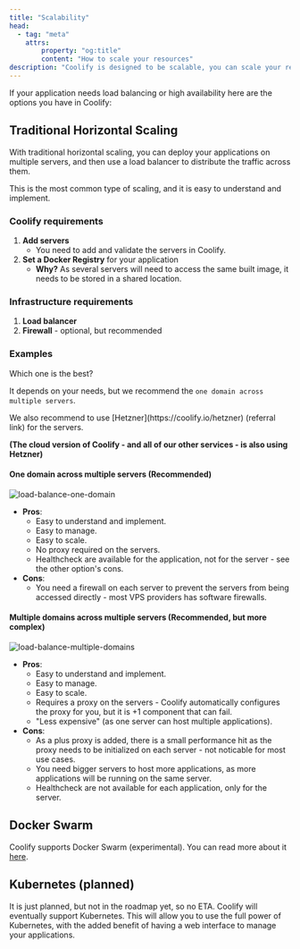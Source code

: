 ```yaml
---
title: "Scalability"
head:
  - tag: "meta"
    attrs:
        property: "og:title"
        content: "How to scale your resources"
description: "Coolify is designed to be scalable, you can scale your resources to meet your needs."
---
```



If your application needs load balancing or high availability here are the options you have in Coolify:

## Traditional Horizontal Scaling

With traditional horizontal scaling, you can deploy your applications on multiple servers, and then use a load balancer to distribute the traffic across them.

This is the most common type of scaling, and it is easy to understand and implement.

### Coolify requirements
1. **Add servers**
     - You need to add and validate the servers in Coolify.
2. **Set a Docker Registry** for your application
    - **Why?** As several servers will need to access the same built image, it needs to be stored in a shared location.

### Infrastructure requirements
1. **Load balancer**
2. **Firewall** - optional, but recommended

### Examples

Which one is the best?

It depends on your needs, but we recommend the `one domain across multiple servers`.

<Aside type="tip">
We also recommend to use [Hetzner](https://coolify.io/hetzner) (referral link) for the servers.

**(The cloud version of Coolify - and all of our other services - is also using Hetzner)**
</Aside>

#### One domain across multiple servers (Recommended)

![load-balance-one-domain](../../../../assets/images/loadbalancer/one-domain.png)

- **Pros**:
    - Easy to understand and implement.
    - Easy to manage.
    - Easy to scale.
    - No proxy required on the servers.
    - Healthcheck are available for the application, not for the server - see the other option's cons.
- **Cons**:
    - You need a firewall on each server to prevent the servers from being accessed directly - most VPS providers has software firewalls.

#### Multiple domains across multiple servers (Recommended, but more complex)

![load-balance-multiple-domains](../../../../assets/images/loadbalancer/multiple-domains.png)

- **Pros**:
    - Easy to understand and implement.
    - Easy to manage.
    - Easy to scale.
    - Requires a proxy on the servers - Coolify automatically configures the proxy for you, but it is +1 component that can fail.
    - "Less expensive" (as one server can host multiple applications).
- **Cons**:
    - As a plus proxy is added, there is a small performance hit as the proxy needs to be initialized on each server - not noticable for most use cases.
    - You need bigger servers to host more applications, as more applications will be running on the same server.
    - Healthcheck are not available for each application, only for the server.



## Docker Swarm

Coolify supports Docker Swarm (experimental). You can read more about it [here](/docs/knowledge-base/docker/swarm).


## Kubernetes (planned)

It is just planned, but not in the roadmap yet, so no ETA.
Coolify will eventually support Kubernetes. This will allow you to use the full power of Kubernetes, with the added benefit of having a web interface to manage your applications.